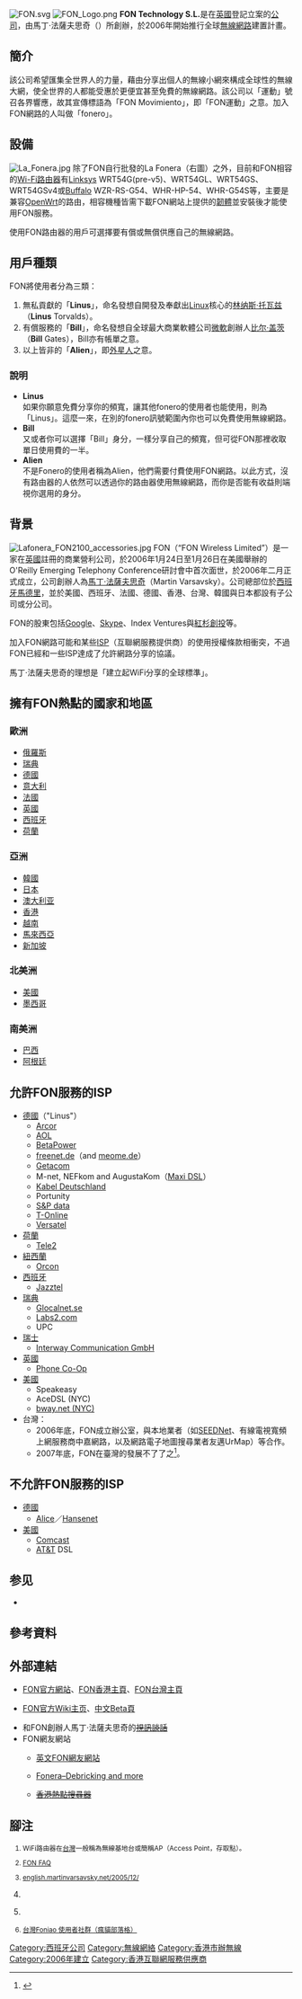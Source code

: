 {{Request translation|es}}
{{noteTA|G1=IT}}
[[File:FON.svg|right]]
[[File:FON_Logo.png|right]]
'''FON Technology S.L.'''是在[[英國|英國]]登記立案的[[公司|公司]]，由馬丁·法薩夫思奇（{{link-es|Martin Varsavsky|Martin Varsavsky}}）所創辦，於2006年開始推行全球[[無線網路|無線網路]]建置計畫。

== 簡介 ==
該公司希望匯集全世界人的力量，藉由分享出個人的無線小網來構成全球性的無線大網，使全世界的人都能受惠於更便宜甚至免費的無線網路。該公司以「運動」號召各界響應，故其宣傳標語為「FON Movimiento」，即「FON運動」之意。加入FON網路的人叫做「fonero」。

== 設備 ==
[[File:La_Fonera.jpg|thumb]]
除了FON自行批發的La Fonera（右圖）之外，目前和FON相容的[[Wi-Fi|Wi-Fi]][[路由器|路由器]]{{ref|1}}有[[Linksys|Linksys]] WRT54G(pre-v5)、WRT54GL、WRT54GS、WRT54GSv4或[[Buffalo|Buffalo]] WZR-RS-G54、WHR-HP-54、WHR-G54S等，主要是兼容[[OpenWrt|OpenWrt]]的路由，相容機種皆需下載FON網站上提供的[[韌體|韌體]]{{ref|2}}並安裝後才能使用FON服務。

使用FON路由器的用戶可選擇要有償或無償供應自己的無線網路。

== 用戶種類 ==

FON將使用者分為三類：
#無私貢獻的「'''Linus'''」，命名發想自開發及奉獻出[[Linux|Linux]]核心的[[林纳斯·托瓦兹|林纳斯·托瓦兹]]（'''Linus''' Torvalds）。
#有償服務的「'''Bill'''」，命名發想自全球最大商業軟體公司[[微軟|微軟]]創辦人[[比尔·盖茨|比尔·盖茨]]（'''Bill''' Gates），Bill亦有帳單之意。
#以上皆非的「'''Alien'''」，即[[外星人|外星人]]之意。

=== 說明 ===
* '''Linus'''<br />如果你願意免費分享你的頻寬，讓其他fonero的使用者也能使用，則為「Linus」。這麼一來，在別的fonero訊號範圍內你也可以免費使用無線網路。
* '''Bill'''<br />又或者你可以選擇「Bill」身分，一樣分享自己的頻寬，但可從FON那裡收取單日使用費的一半。
* '''Alien'''<br />不是Fonero的使用者稱為Alien，他們需要付費使用FON網路。以此方式，沒有路由器的人依然可以透過你的路由器使用無線網路，而你是否能有收益則端視你選用的身分。

== 背景 ==
[[File:Lafonera_FON2100_accessories.jpg|thumb]]
FON（“FON Wireless Limited”）是一家在[[英國|英國]]註冊的商業營利公司，於2006年1月24日至1月26日在美國舉辦的O'Reilly Emerging Telephony Conference研討會中首次面世，於2006年二月正式成立，公司創辦人為[[馬丁·法薩夫思奇|馬丁·法薩夫思奇]]（Martin Varsavsky）。公司總部位於[[西班牙|西班牙]][[馬德里|馬德里]]，並於美國、西班牙、法國、德國、香港、台灣、韓國與日本都設有子公司或分公司。

FON的股東包括[[Google|Google]]、[[Skype|Skype]]、Index Ventures與[[紅杉創投|紅杉創投]]等。

加入FON網路可能和某些[[ISP|ISP]]（互聯網服務提供商）的使用授權條款相衝突，不過FON已經和一些ISP達成了允許網路分享的協議。

馬丁·法薩夫思奇的理想是「建立起WiFi分享的全球標準」{{ref|3}}。

== 擁有FON熱點的國家和地區 ==

=== 歐洲 ===
*[[俄羅斯|俄羅斯]]
*[[瑞典|瑞典]]
*[[德國|德國]]
*[[意大利|意大利]]
*[[法國|法國]]
*[[英國|英國]]
*[[西班牙|西班牙]]
*[[荷蘭|荷蘭]]

=== 亞洲 ===
*[[韓國|韓國]]
*[[日本|日本]]
*[[澳大利亚|澳大利亚]]
*[[香港|香港]]
*[[越南|越南]]
*[[馬來西亞|馬來西亞]]
*[[新加坡|新加坡]]

=== 北美洲 ===
*[[美國|美國]]
*[[墨西哥|墨西哥]]

=== 南美洲 ===
*[[巴西|巴西]]
*[[阿根廷|阿根廷]]

== 允許FON服務的ISP ==
* [[德國|德國]]（"Linus"）
**[http://www.arcor.de Arcor]{{Wayback|url=http://www.arcor.de/ |date=20200924084129 }}
**[http://www.aol.de AOL]{{Wayback|url=http://www.aol.de/ |date=20100730040604 }}
**[http://www.betapower.net BetaPower]{{Wayback|url=http://www.betapower.net/ |date=20200511143306 }}
**[http://www.freenet.de freenet.de]{{Wayback|url=http://www.freenet.de/ |date=20140723145539 }}（and [http://www.meome.de meome.de]{{Wayback|url=http://www.meome.de/ |date=20190918210406 }}）
**[http://www.getacom.de Getacom]{{Wayback|url=http://www.getacom.de/ |date=20191016065649 }}
**M-net, NEFkom and AugustaKom（[http://www.maxi-dsl.de Maxi DSL]{{Wayback|url=http://www.maxi-dsl.de/ |date=20060721031111 }}）
**[https://archive.is/20130425172045/http://www.dslfragen.com/kabel-deutschland Kabel Deutschland]
**Portunity
**[https://web.archive.org/web/20140528072007/http://www.termindoc.de/ S&P data]
**[http://www.t-online.de T-Online]{{Wayback|url=http://www.t-online.de/ |date=20200924212956 }}
**[http://www.versatel.de Versatel]{{Wayback|url=http://www.versatel.de/ |date=20180610160121 }}
* [[荷蘭|荷蘭]]
** [http://www.tele2.nl Tele2]{{Wayback|url=http://www.tele2.nl/ |date=20200923083330 }}
* [[紐西蘭|紐西蘭]]
** [http://www.orcon.co.nz Orcon]{{Wayback|url=http://www.orcon.co.nz/ |date=20061214183420 }}
* [[西班牙|西班牙]]
** [http://jazztel.com Jazztel]{{Wayback|url=http://jazztel.com/ |date=20200817122254 }}
* [[瑞典|瑞典]]
** [http://www.glocalnet.se Glocalnet.se]{{Wayback|url=http://www.glocalnet.se/ |date=20180505030531 }}
** [http://www.labs2.com Labs2.com]{{Wayback|url=http://www.labs2.com/ |date=20190911103445 }}
** UPC
* [[瑞士|瑞士]]
** [http://www.interway.ch Interway Communication GmbH]{{Wayback|url=http://www.interway.ch/ |date=20040923224536 }}
* [[英國|英國]]
** [http://www.thephone.coop Phone Co-Op]{{Wayback|url=http://www.thephone.coop/ |date=20200923093958 }}
* [[美國|美國]]
** Speakeasy
** AceDSL (NYC)
** [http://www.bway.net bway.net (NYC)]{{Wayback|url=http://www.bway.net/ |date=20200905014251 }}
* 台灣：
**2006年底，FON成立辦公室，與本地業者（如[[SEEDNet|SEEDNet]]、有線電視寬頻上網服務商中嘉網路，以及網路電子地圖搜尋業者友邁UrMap）等合作。
**2007年底，FON在臺灣的發展不了了之<ref>{{Cite news |title=FON Taiwan 計畫多方受挫 |url=http://www.ithome.com.tw/node/46197 |publisher=iThome |date=2007-11-09 |quote=合作案以停擺或終止收場 |accessdate=2015-10-10 |archive-date=2016-02-06 |archive-url=https://web.archive.org/web/20160206031730/http://www.ithome.com.tw/node/46197 |dead-url=no }}</ref>。

== 不允許FON服務的ISP ==
* [[德國|德國]]
** [[Alice_(ADSL)|Alice]]／[[Hansenet|Hansenet]]
* [[美國|美國]]
** [[Comcast|Comcast]]
** [[AT&T|AT&T]] DSL

== 参见 ==<!--內部連結-->
*{{en}}{{link-en|Guifi.net|Guifi.net}}

== 參考資料 ==
{{reflist}}

== 外部連結 ==
*{{en}}[https://web.archive.org/web/20180905071141/https://fon.com/ FON官方網站]、[https://web.archive.org/web/20080629090855/http://www.fon.com/hk FON香港主頁]、[https://web.archive.org/web/20120313170832/http://www.fon.com/tw FON台灣主頁]
*{{en}}[http://arquivo.pt/wayback/20091223210533/http%3A//wiki.fon.com/wiki/Main_Page FON官方Wiki主页]、{{zh-tw}}[http://arquivo.pt/wayback/20091223220541/http%3A//wiki.fon.com/wiki/Main_Page/zh 中文Beta頁]
*和FON創辦人馬丁·法薩夫思奇的<s>[https://web.archive.org/web/20060620212017/http://www.andycarvin.com/archives/2006/03/fon_the_global_wifi.html 視訊談話]</s>
* FON網友網站
**{{en}}[http://www.fontastic.org 英文FON網友網站]{{Wayback|url=http://www.fontastic.org/ |date=20200110165716 }}
**{{en}}[https://web.archive.org/web/20070126191319/http://www.easy2design.de/bla/?page_id=98 Fonera–Debricking and more]
**<s>[https://archive.is/20071213042500/http://www.freewifi.com.hk/ 香港熱點搜尋器]</s>

== 腳注 ==<!--
本文是從英文版翻譯而來，不過西班牙文版本比較完整。-->
<small>
#{{note|1}}WiFi路由器在[[台灣|台灣]]一般稱為無線基地台或簡稱AP（Access Point，存取點）。
#{{note|2}}{{en}}[https://web.archive.org/web/20120307100048/http://corp.fon.com/en/support/ FON FAQ]
#{{note|3}}{{en}}[http://english.martinvarsavsky.net/2005/12/ english.martinvarsavsky.net/2005/12/]{{Wayback|url=http://english.martinvarsavsky.net/2005/12/ |date=20060525013123 }}
#{{zh-tw}}{{cite web|url=http://www.dearhoney.idv.tw/?p=1005|title=無線網路的大同世界：Fon|accessdate=2012-03-15|last=Johnson|first=Wang|date=2006-12-11|work=DearHoney數位音樂工作室|quote=是由西班牙人 Martin Varsavsky 所提出的概念……Fon 基地台“La Fonera”一個具備無線網路功能的寬頻分享器|archive-date=2012-07-27|archive-url=https://web.archive.org/web/20120727053240/http://www.dearhoney.idv.tw/?p=1005|dead-url=no}}</small><small>
#{{zh-tw}}{{cite web|url=http://www.dearhoney.idv.tw/?p=1071|title=新版 FON FONERA+ 使用心得|accessdate=2012-03-15|last=Johnson|first=Wang|date=2007-08-28|work=DearHoney數位音樂工作室|quote=解決了上一代因為過於精簡而為人詬病的問題|archive-date=2008-06-10|archive-url=https://web.archive.org/web/20080610044249/http://www.dearhoney.idv.tw/?p=1071|dead-url=no}}</small><small>
#[https://web.archive.org/web/20110723130652/http://www.foniao.net/ 台灣Foniao 使用者社群（瘋貓部落格）]<!--早期可靠資料仍在-->
</small>


[[Category:西班牙公司|Category:西班牙公司]]
[[Category:無線網絡|Category:無線網絡]]
[[Category:香港市辦無線|Category:香港市辦無線]]
[[Category:2006年建立|Category:2006年建立]]
[[Category:香港互聯網服務供應商|Category:香港互聯網服務供應商]]